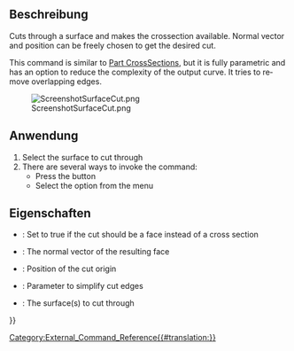 <languages/>

<div lang="en" dir="ltr" class="mw-content-ltr">
{{Docnav
|[[CurvedShapes_InterpolatedMiddle|InterpolatedMiddle]]
|
|[[CurvedShapes_Workbench|CurvedShapes]]
|IconL=CurvedShapes_InterpolatedMiddle.svg
|IconR=
|IconC=CurvedShapes_workbench_icon.svg
}}
</div>

<div lang="en" dir="ltr" class="mw-content-ltr">
{{GuiCommand
|Name=CurvedShapes SurfaceCut
|MenuLocation=Curved Shapes → Surface Cut
|Workbenches=[[CurvedShapes_Workbench|CurvedShapes]]
|Shortcut=
|SeeAlso=
}}
</div>

<span id="Description"></span>
==Beschreibung==

<div lang="en" dir="ltr" class="mw-content-ltr">
Cuts through a surface and makes the crossection available. Normal vector and position can be freely chosen to get the desired cut.
</div>

<div lang="en" dir="ltr" class="mw-content-ltr">
This command is similar to [[Part_CrossSections|Part CrossSections]], but it is fully parametric and has an option to reduce the complexity of the output curve. It tries to remove overlapping edges.
</div>

[[File:ScreenshotSurfaceCut.png|none|thumb]]
<div lang="en" dir="ltr" class="mw-content-ltr">
{{Caption|Image of a simple FreeCAD project with two sketches using the SurfaceCut command on a surface}}
</div>

<span id="Usage"></span>
==Anwendung==

<div lang="en" dir="ltr" class="mw-content-ltr">
# Select the surface to cut through
# There are several ways to invoke the command:
#* Press the {{Button|[[Image:CurvedShapes_SurfaceCut.svg|16px]] [[CurvedShapes_SurfaceCut|Surface Cut]]}} button
#* Select the {{MenuCommand|Curved Shapes → [[Image:CurvedShapes_SurfaceCut.svg|16px]] Surface Cut}} option from the menu
</div>

<span id="Properties"></span>
==Eigenschaften==

<div lang="en" dir="ltr" class="mw-content-ltr">
{{Properties_Title|Surface Cut}}
</div>

<div lang="en" dir="ltr" class="mw-content-ltr">
* {{PropertyData|Face}}: Set to true if the cut should be a face instead of a cross section
* {{PropertyData|Normal}}: The normal vector of the resulting face
* {{PropertyData|Position}}: Position of the cut origin
* {{PropertyData|Simplify}}: Parameter to simplify cut edges
* {{PropertyData|Surfaces}}: The surface(s) to cut through
</div>


<div lang="en" dir="ltr" class="mw-content-ltr">
{{Docnav
|[[CurvedShapes_InterpolatedMiddle|InterpolatedMiddle]]
|
|[[CurvedShapes_Workbench|CurvedShapes]]
|IconL=CurvedShapes_InterpolatedMiddle.svg
|IconR=
|IconC=CurvedShapes_workbench_icon.svg
}}
</div>

{{Userdocnavi{{#translation:}}}}
[[Category:External_Command_Reference{{#translation:}}]]